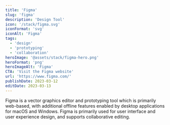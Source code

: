 ```yaml
---
title: 'Figma'
slug: 'figma'
description: 'Design Tool'
icon: '/stack/figma.svg'
iconFormat: 'svg'
iconAlt: 'Figma'
tags:
  - 'design'
  - 'prototyping'
  - 'collaboration'
heroImage: '@assets/stack/figma-hero.png'
heroFormat: 'png'
heroImageAlt: 'Figma'
CTA: 'Visit the Figma website'
url: 'https://www.figma.com/'
publishDate: 2023-03-12
editDate: 2023-03-13
---
```


Figma is a vector graphics editor and prototyping tool which is primarily web-based, with additional offline features enabled by desktop applications for macOS and Windows. Figma is primarily used for user interface and user experience design, and supports collaborative editing.
